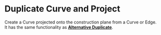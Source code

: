 
# Duplicate Curve and Project

<Reference shortcut="Alt + D" command="Duplicate Curve and Project" button="" />

Create a Curve projected onto the construction plane from a Curve or Edge. 
It has the same functionality as [**Alternative Duplicate**](alternative-duplicate).
